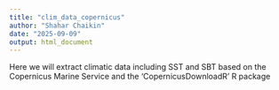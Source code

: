 ```yaml
---
title: "clim_data_copernicus"
author: "Shahar Chaikin"
date: "2025-09-09"
output: html_document
---
```


Here we will extract climatic data including SST and SBT based on the Copernicus Marine Service and the 'CopernicusDownloadR' R package